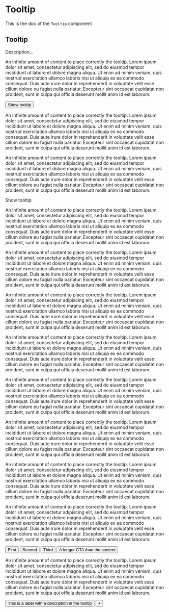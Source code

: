 <!--- Tooltip.stories.mdx --->


<Meta title="Design System/Molecules/Tooltip" component={Tooltip} />

# Tooltip

This is the doc of the `Tooltip` component

## Tooltip

Description...

<Canvas>
  <Story name="base">
    <div style={{ marginLeft: '400px', marginTop: '200px', width: '400px' }}>
      <p>
        An infinite amount of content to place correctly the tooltip. Lorem ipsum dolor sit amet, consectetur adipiscing
        elit, sed do eiusmod tempor incididunt ut labore et dolore magna aliqua. Ut enim ad minim veniam, quis nostrud
        exercitation ullamco laboris nisi ut aliquip ex ea commodo consequat. Duis aute irure dolor in reprehenderit in
        voluptate velit esse cillum dolore eu fugiat nulla pariatur. Excepteur sint occaecat cupidatat non proident,
        sunt in culpa qui officia deserunt mollit anim id est laborum.
      </p>
      <Tooltip description="Content of the tooltip">
        <button>Show tooltip</button>
      </Tooltip>
      <p>
        An infinite amount of content to place correctly the tooltip. Lorem ipsum dolor sit amet, consectetur adipiscing
        elit, sed do eiusmod tempor incididunt ut labore et dolore magna aliqua. Ut enim ad minim veniam, quis nostrud
        exercitation ullamco laboris nisi ut aliquip ex ea commodo consequat. Duis aute irure dolor in reprehenderit in
        voluptate velit esse cillum dolore eu fugiat nulla pariatur. Excepteur sint occaecat cupidatat non proident,
        sunt in culpa qui officia deserunt mollit anim id est laborum.
      </p>
    </div>
  </Story>
  <Story name="with text inside">
    <div style={{ marginLeft: '400px', marginTop: '200px', width: '400px' }}>
      <p>
        An infinite amount of content to place correctly the tooltip. Lorem ipsum dolor sit amet, consectetur adipiscing
        elit, sed do eiusmod tempor incididunt ut labore et dolore magna aliqua. Ut enim ad minim veniam, quis nostrud
        exercitation ullamco laboris nisi ut aliquip ex ea commodo consequat. Duis aute irure dolor in reprehenderit in
        voluptate velit esse cillum dolore eu fugiat nulla pariatur. Excepteur sint occaecat cupidatat non proident,
        sunt in culpa qui officia deserunt mollit anim id est laborum.
      </p>
      <Tooltip description="Smaller">
        <span>Show tooltip</span>
      </Tooltip>
      <p>
        An infinite amount of content to place correctly the tooltip. Lorem ipsum dolor sit amet, consectetur adipiscing
        elit, sed do eiusmod tempor incididunt ut labore et dolore magna aliqua. Ut enim ad minim veniam, quis nostrud
        exercitation ullamco laboris nisi ut aliquip ex ea commodo consequat. Duis aute irure dolor in reprehenderit in
        voluptate velit esse cillum dolore eu fugiat nulla pariatur. Excepteur sint occaecat cupidatat non proident,
        sunt in culpa qui officia deserunt mollit anim id est laborum.
      </p>
      <p>
        An infinite amount of content to place correctly the tooltip. Lorem ipsum dolor sit amet, consectetur adipiscing
        elit, sed do eiusmod tempor incididunt ut labore et dolore magna aliqua. Ut enim ad minim veniam, quis nostrud
        exercitation ullamco laboris nisi ut aliquip ex ea commodo consequat. Duis aute irure dolor in reprehenderit in
        voluptate velit esse cillum dolore eu fugiat nulla pariatur. Excepteur sint occaecat cupidatat non proident,
        sunt in culpa qui officia deserunt mollit anim id est laborum.
      </p>
      <p>
        An infinite amount of content to place correctly the tooltip. Lorem ipsum dolor sit amet, consectetur adipiscing
        elit, sed do eiusmod tempor incididunt ut labore et dolore magna aliqua. Ut enim ad minim veniam, quis nostrud
        exercitation ullamco laboris nisi ut aliquip ex ea commodo consequat. Duis aute irure dolor in reprehenderit in
        voluptate velit esse cillum dolore eu fugiat nulla pariatur. Excepteur sint occaecat cupidatat non proident,
        sunt in culpa qui officia deserunt mollit anim id est laborum.
      </p>
      <p>
        An infinite amount of content to place correctly the tooltip. Lorem ipsum dolor sit amet, consectetur adipiscing
        elit, sed do eiusmod tempor incididunt ut labore et dolore magna aliqua. Ut enim ad minim veniam, quis nostrud
        exercitation ullamco laboris nisi ut aliquip ex ea commodo consequat. Duis aute irure dolor in reprehenderit in
        voluptate velit esse cillum dolore eu fugiat nulla pariatur. Excepteur sint occaecat cupidatat non proident,
        sunt in culpa qui officia deserunt mollit anim id est laborum.
      </p>
    </div>
  </Story>
  <Story name="grid">
    <p>
      An infinite amount of content to place correctly the tooltip. Lorem ipsum dolor sit amet, consectetur adipiscing
      elit, sed do eiusmod tempor incididunt ut labore et dolore magna aliqua. Ut enim ad minim veniam, quis nostrud
      exercitation ullamco laboris nisi ut aliquip ex ea commodo consequat. Duis aute irure dolor in reprehenderit in
      voluptate velit esse cillum dolore eu fugiat nulla pariatur. Excepteur sint occaecat cupidatat non proident, sunt
      in culpa qui officia deserunt mollit anim id est laborum.
    </p>
    <p>
      An infinite amount of content to place correctly the tooltip. Lorem ipsum dolor sit amet, consectetur adipiscing
      elit, sed do eiusmod tempor incididunt ut labore et dolore magna aliqua. Ut enim ad minim veniam, quis nostrud
      exercitation ullamco laboris nisi ut aliquip ex ea commodo consequat. Duis aute irure dolor in reprehenderit in
      voluptate velit esse cillum dolore eu fugiat nulla pariatur. Excepteur sint occaecat cupidatat non proident, sunt
      in culpa qui officia deserunt mollit anim id est laborum.
    </p>
    <p>
      An infinite amount of content to place correctly the tooltip. Lorem ipsum dolor sit amet, consectetur adipiscing
      elit, sed do eiusmod tempor incididunt ut labore et dolore magna aliqua. Ut enim ad minim veniam, quis nostrud
      exercitation ullamco laboris nisi ut aliquip ex ea commodo consequat. Duis aute irure dolor in reprehenderit in
      voluptate velit esse cillum dolore eu fugiat nulla pariatur. Excepteur sint occaecat cupidatat non proident, sunt
      in culpa qui officia deserunt mollit anim id est laborum.
    </p>
    <p>
      An infinite amount of content to place correctly the tooltip. Lorem ipsum dolor sit amet, consectetur adipiscing
      elit, sed do eiusmod tempor incididunt ut labore et dolore magna aliqua. Ut enim ad minim veniam, quis nostrud
      exercitation ullamco laboris nisi ut aliquip ex ea commodo consequat. Duis aute irure dolor in reprehenderit in
      voluptate velit esse cillum dolore eu fugiat nulla pariatur. Excepteur sint occaecat cupidatat non proident, sunt
      in culpa qui officia deserunt mollit anim id est laborum.
    </p>
    <Grid gap={4} padding={4} style={{ marginTop: '200px' }}>
      <GridItem col={6}>
        <Tooltip description="First content">
          <button>First</button>
        </Tooltip>
      </GridItem>
      <GridItem col={6}>
        <Tooltip description="Second content" position="bottom">
          <button>Second</button>
        </Tooltip>
      </GridItem>
      <GridItem col={6}>
        <Tooltip description="Third content" position="right">
          <button>Third</button>
        </Tooltip>
      </GridItem>
      <GridItem col={6}>
        <Tooltip description="Fourth content" position="left">
          <button>A longer CTA than the content</button>
        </Tooltip>
      </GridItem>
    </Grid>
    <p>
      An infinite amount of content to place correctly the tooltip. Lorem ipsum dolor sit amet, consectetur adipiscing
      elit, sed do eiusmod tempor incididunt ut labore et dolore magna aliqua. Ut enim ad minim veniam, quis nostrud
      exercitation ullamco laboris nisi ut aliquip ex ea commodo consequat. Duis aute irure dolor in reprehenderit in
      voluptate velit esse cillum dolore eu fugiat nulla pariatur. Excepteur sint occaecat cupidatat non proident, sunt
      in culpa qui officia deserunt mollit anim id est laborum.
    </p>
  </Story>
  <Story name="description">
    <Tooltip description="This is the description">
      <button>This is a label with a description in the tooltip</button>
    </Tooltip>
  </Story>
  <Story name="label">
    <Tooltip label="This is the label">
      <button>+</button>
    </Tooltip>
  </Story>
</Canvas>
